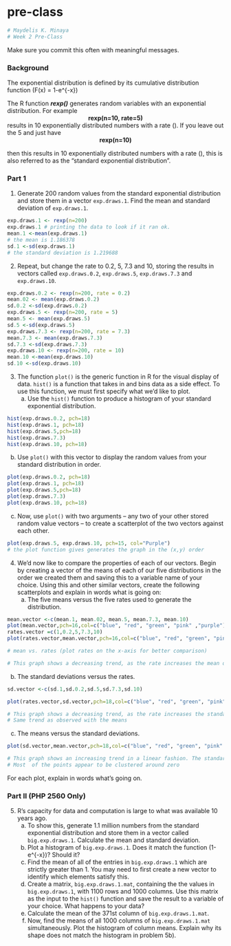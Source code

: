 # pre-class

``` r
# Maydelis K. Minaya 
# Week 2 Pre-Class

```

Make sure you commit this often with meaningful messages. 


### Background

The exponential distribution is defined by its cumulative distribution function
\(F(x) = 1-e^{-\lambda x}\)

The R function ***rexp()*** generates random variables with an exponential distribution. For example 
<center><strong>rexp(n=10, rate=5)</strong> </center>

results in 10 exponentially distributed numbers with a rate \(\lambda=5\). If you leave out the 5 and just have
<center><strong>rexp(n=10) </strong></center>
then this results in 10 exponentially distributed numbers with a rate \(\lambda=1\), this is also referred to as the "standard exponential distribution". 

### Part 1


1. Generate 200 random values from the standard exponential distribution and store them in a vector `exp.draws.1`.  Find the mean and standard deviation of `exp.draws.1`.

``` r

exp.draws.1 <- rexp(n=200)
exp.draws.1 # printing the data to look if it ran ok.
mean.1 <-mean(exp.draws.1)
# the mean is 1.186378
sd.1 <-sd(exp.draws.1)
# the standard deviation is 1.219688

```

2. Repeat, but change the rate to 0.2, 5, 7.3 and 10, storing the results in vectors called  `exp.draws.0.2`,  `exp.draws.5`,  `exp.draws.7.3` and  `exp.draws.10`. 

``` r

exp.draws.0.2 <- rexp(n=200, rate = 0.2)
mean.02 <- mean(exp.draws.0.2)
sd.0.2 <-sd(exp.draws.0.2)
exp.draws.5 <- rexp(n=200, rate = 5)
mean.5 <- mean(exp.draws.5)
sd.5 <-sd(exp.draws.5)
exp.draws.7.3 <- rexp(n=200, rate = 7.3) 
mean.7.3 <- mean(exp.draws.7.3)
sd.7.3 <-sd(exp.draws.7.3)
exp.draws.10 <- rexp(n=200, rate = 10) 
mean.10 <-mean(exp.draws.10)
sd.10 <-sd(exp.draws.10)

```


3. The function `plot()` is the generic function in R for the visual display of data. `hist()` is a function that takes in and bins data as a side effect. To use this function, we must first specify what we'd like to plot.
    a. Use the `hist()` function to produce a histogram of your standard exponential distribution. 
  
``` r
hist(exp.draws.0.2, pch=18)
hist(exp.draws.1, pch=18)
hist(exp.draws.5,pch=18)
hist(exp.draws.7.3)
hist(exp.draws.10, pch=18) 
```
  
b. Use `plot()` with this vector to display the random values from your standard distribution in order.

``` r
plot(exp.draws.0.2, pch=18)
plot(exp.draws.1, pch=18)
plot(exp.draws.5,pch=18)
plot(exp.draws.7.3)
plot(exp.draws.10, pch=18) 

```

c. Now, use `plot()` with two arguments -- any two of your other stored random value vectors -- to create a scatterplot of the two vectors against each other.

``` r

plot(exp.draws.5, exp.draws.10, pch=15, col="Purple")
# the plot function gives generates the graph in the (x,y) order

```

4. We'd now like to compare the properties of each of our vectors. Begin by creating a vector of the means of each of our five distributions in the order we created them and saving this to a variable name of your choice. Using this and other similar vectors, create the following scatterplots and explain in words what is going on:
    a. The five means versus the five rates used to generate the distribution.
    
``` r
mean.vector <-c(mean.1, mean.02, mean.5, mean.7.3, mean.10)
plot(mean.vector,pch=16,col=c("blue", "red", "green", "pink" ,"purple"))
rates.vector =c(1,0.2,5,7.3,10)
plot(rates.vector,mean.vector,pch=16,col=c("blue", "red", "green", "pink" ,"purple"))

# mean vs. rates (plot rates on the x-axis for better comparison)

# This graph shows a decreasing trend, as the rate increases the mean drops and approaches zero.

```
    
    
b. The standard deviations versus the rates.

``` r

sd.vector <-c(sd.1,sd.0.2,sd.5,sd.7.3,sd.10)

plot(rates.vector,sd.vector,pch=18,col=c("blue", "red", "green", "pink" ,"purple"))

# This graph shows a decreasing trend, as the rate increases the standard deviation drops and approaches zero
# Same trend as observed with the means
```

c. The means versus the standard deviations.

``` r
plot(sd.vector,mean.vector,pch=18,col=c("blue", "red", "green", "pink" ,"purple"))

# This graph shows an increasing trend in a linear fashion. The standard deviation increases as the mean increases.
# Most  of the points appear to be clustered around zero

```


For each plot, explain in words what's going on.

### Part II (PHP 2560 Only)


5. R's capacity for data and computation is large to what was available 10 years ago. 
    a. To show this, generate 1.1 million numbers from the standard exponential distribution and store them in a vector called `big.exp.draws.1`. Calculate the mean and standard deviation.
    b. Plot a histogram of `big.exp.draws.1`.  Does it match the function \(1-e^{-x}\)?  Should it? 
    c. Find the mean of all of the entries in `big.exp.draws.1` which are strictly greater than 1. You may need to first create a new vector to identify which elements satisfy this.
    d. Create a matrix, `big.exp.draws.1.mat`, containing the the values in 
`big.exp.draws.1`, with 1100 rows and 1000 columns. Use this matrix as the input to the `hist()` function and save the result to a variable of your choice. What happens to your data?
    e. Calculate the mean of the 371st column of `big.exp.draws.1.mat`.
    f. Now, find the means of all 1000 columns of `big.exp.draws.1.mat` simultaneously. Plot the histogram of column means.  Explain why its shape does not match the histogram in problem 5b).
   
